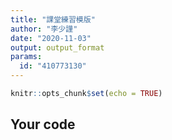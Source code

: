 ```yaml
---
title: "課堂練習模版"
author: "李少謹"
date: "2020-11-03"
output: output_format
params:
  id: "410773130"
---
```


```r
knitr::opts_chunk$set(echo = TRUE)
```

## Your code

```r

```

